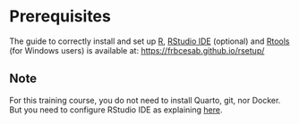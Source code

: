 # Prerequisites {.unnumbered}

The guide to correctly install and set up [R](https://cran.r-project.org/), [RStudio IDE](https://posit.co/download/rstudio-desktop/) (optional) and [Rtools](https://cran.r-project.org/bin/windows/Rtools/) (for Windows users) is available at: <https://frbcesab.github.io/rsetup/>

::: {.callout-note}
## Note

For this training course, you do not need to install Quarto, git, nor Docker. But you need to configure RStudio IDE as explaining [here](https://frbcesab.github.io/rsetup/chapters/rstudio.html).
:::
